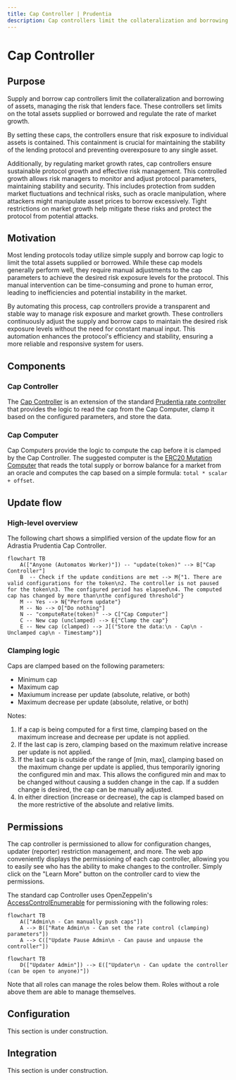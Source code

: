 ```yaml
---
title: Cap Controller | Prudentia
description: Cap controllers limit the collateralization and borrowing of assets, managing the risk that lenders face. These controllers set limits on the total assets supplied or borrowed and regulate the rate of market growth.
---
```



# Cap Controller

## Purpose

Supply and borrow cap controllers limit the collateralization and borrowing of assets, managing the risk that lenders face. These controllers set limits on the total assets supplied or borrowed and regulate the rate of market growth.

By setting these caps, the controllers ensure that risk exposure to individual assets is contained. This containment is crucial for maintaining the stability of the lending protocol and preventing overexposure to any single asset.

Additionally, by regulating market growth rates, cap controllers ensure sustainable protocol growth and effective risk management. This controlled growth allows risk managers to monitor and adjust protocol parameters, maintaining stability and security. This includes protection from sudden market fluctuations and technical risks, such as oracle manipulation, where attackers might manipulate asset prices to borrow excessively. Tight restrictions on market growth help mitigate these risks and protect the protocol from potential attacks.

## Motivation

Most lending protocols today utilize simple supply and borrow cap logic to limit the total assets supplied or borrowed. While these cap models generally perform well, they require manual adjustments to the cap parameters to achieve the desired risk exposure levels for the protocol. This manual intervention can be time-consuming and prone to human error, leading to inefficiencies and potential instability in the market.

By automating this process, cap controllers provide a transparent and stable way to manage risk exposure and market growth. These controllers continuously adjust the supply and borrow caps to maintain the desired risk exposure levels without the need for constant manual input. This automation enhances the protocol's efficiency and stability, ensuring a more reliable and responsive system for users.

## Components

### Cap Controller

The [Cap Controller](https://github.com/adrastia-oracle/adrastia-periphery/blob/main/contracts/rates/controllers/CapController.sol) is an extension of the standard [Prudentia rate controller](https://github.com/adrastia-oracle/adrastia-periphery/blob/main/contracts/rates/RateController.sol) that provides the logic to read the cap from the Cap Computer, clamp it based on the configured parameters, and store the data.

### Cap Computer

Cap Computers provide the logic to compute the cap before it is clamped by the Cap Controller. The suggested computer is the [ERC20 Mutation Computer](https://github.com/adrastia-oracle/adrastia-periphery/blob/main/contracts/rates/computers/Erc20MutationComputer.sol) that reads the total supply or borrow balance for a market from an oracle and computes the cap based on a simple formula: `total * scalar + offset`.

## Update flow

### High-level overview

The following chart shows a simplified version of the update flow for an Adrastia Prudentia Cap Controller.

```mermaid
flowchart TB
    A(["Anyone (Automatos Worker)"]) -- "update(token)" --> B["Cap Controller"]
    B  -- Check if the update conditions are met --> M{"1. There are valid configurations for the token\n2. The controller is not paused for the token\n3. The configured period has elapsed\n4. The computed cap has changed by more than\nthe configured threshold"}
    M -- Yes --> N{"Perform update"}
    M -- No --> O["Do nothing"]
    N -- "computeRate(token)" --> C["Cap Computer"]
    C -- New cap (unclamped) --> E{"Clamp the cap"}
    E -- New cap (clamped) --> J[("Store the data:\n - Cap\n - Unclamped cap\n - Timestamp")]
```

### Clamping logic

Caps are clamped based on the following parameters:

- Minimum cap
- Maximum cap
- Maxiumum increase per update (absolute, relative, or both)
- Maximum decrease per update (absolute, relative, or both)

Notes:

1. If a cap is being computed for a first time, clamping based on the maximum increase and decrease per update is not applied.
2. If the last cap is zero, clamping based on the maximum relative increase per update is not applied.
3. If the last cap is outside of the range of [min, max], clamping based on the maximum change per update is applied, thus temporarily ignoring the configured min and max. This allows the configured min and max to be changed without causing a sudden change in the cap. If a sudden change is desired, the cap can be manually adjusted.
4. In either direction (increase or decrease), the cap is clamped based on the more restrictive of the absolute and relative limits.

## Permissions

The cap controller is permissioned to allow for configuration changes, updater (reporter) restriction management, and more. The web app conveniently displays the permissioning of each cap controller, allowing you to easily see who has the ability to make changes to the controller. Simply click on the "Learn More" button on the controller card to view the permissions.

The standard cap Controller uses OpenZeppelin's [AccessControlEnumerable](https://docs.openzeppelin.com/contracts/4.x/api/access#AccessControlEnumerable) for permissioning with the following roles:

```mermaid
flowchart TB
    A(["Admin\n - Can manually push caps"])
    A --> B(["Rate Admin\n - Can set the rate control (clamping) parameters"])
    A --> C(["Update Pause Admin\n - Can pause and unpause the controller"])
```

```mermaid
flowchart TB
    D(["Updater Admin"]) --> E(["Updater\n - Can update the controller (can be open to anyone)"])
```

Note that all roles can manage the roles below them. Roles without a role above them are able to manage themselves.

## Configuration

<Callout emoji="🚧">This section is under construction.</Callout>

## Integration

<Callout emoji="🚧">This section is under construction.</Callout>
